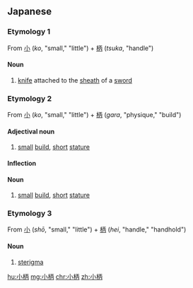 ==Japanese==
{{ja-kanjitab|小|柄}}

===Etymology 1===
From [[小]] (''ko'', "small," "little") + [[柄]] (''tsuka'', "handle")

====Noun====
{{ja-noun|こづか}}
# [[knife]] attached to the [[sheath]] of a [[sword]]

===Etymology 2===
From [[小]] (''ko'', "small," "little") + [[柄]] (''gara'', "physique," "build")

====Adjectival noun====
{{ja-adj|こがら|decl=na}}

# [[small]] [[build]], [[short]] [[stature]]

====Inflection====
{{ja-na|小柄|こがら|kogara}}

====Noun====
{{ja-noun|こがら}}
# [[small]] [[build]], [[short]] [[stature]]

===Etymology 3===
From [[小]] (''shō'', "small," "little") + [[柄]] (''hei'', "handle," "handhold")

====Noun====
{{ja-noun|しょうへい}}
# [[sterigma]]

[[hu:小柄]]
[[mg:小柄]]
[[chr:小柄]]
[[zh:小柄]]